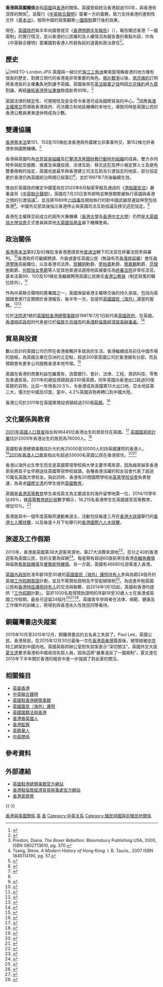 {{Infobox Bilateral relations|香港與英國|Hong Kong|United Kingdom|filetype=svg|mission1=[[香港經濟貿易辦事處_(海外)|香港駐倫敦經濟貿易辦事處]]|mission2=[[英國駐香港總領事館|英國駐香港總領事館]]|envoytitle1=處長|envoy1=[[蘇婉玲|蘇婉玲]]|envoytitle2=[[英國駐香港及澳門總領事|總領事]]|envoy2=[[戴偉紳|戴偉紳]]|机构性质=外交代表或辦事機構|代表性质=外交代表或負責人}}
'''香港與英國關係'''是指[[英國|英國]]與[[香港|香港]]的關係。英國曾經統治香港超過150年，與香港有深厚的關係<ref name="300萬合資格香港人">{{cite news |title=約翰遜：英國考慮接收300萬合資格香港人 |url=https://inews.hket.com/article/2661387/%E3%80%90BNO%E3%80%91%E7%B4%84%E7%BF%B0%E9%81%9C%EF%BC%9A%E8%8B%B1%E5%9C%8B%E8%80%83%E6%85%AE%E6%8E%A5%E6%94%B6300%E8%90%AC%E5%90%88%E8%B3%87%E6%A0%BC%E9%A6%99%E6%B8%AF%E4%BA%BA |accessdate=2020-09-12 |work=香港經濟日報 |date=2020-06-06 |archive-date=2020-06-06 |archive-url=https://web.archive.org/web/20200606153349/https://inews.hket.com/article/2661387/%E3%80%90BNO%E3%80%91%E7%B4%84%E7%BF%B0%E9%81%9C%EF%BC%9A%E8%8B%B1%E5%9C%8B%E8%80%83%E6%85%AE%E6%8E%A5%E6%94%B6300%E8%90%AC%E5%90%88%E8%B3%87%E6%A0%BC%E9%A6%99%E6%B8%AF%E4%BA%BA |dead-url=no }}</ref>，並履行《[[中英聯合聲明|中英聯合聲明]]》簽署一方的義務，致力支持香港的憲制性文件《[[香港基本法|基本法]]》，按照中國的政策觀察[[一國兩制|一國兩制]]實行後的效果。

現在，[[英國政府|英國政府]]每半年向國會提交《[[香港問題半年報告|香港問題半年報告]]》（{{lang-en|''Six-monthly report on Hong Kong''}}），報告闡述香港「一國兩制」的實行情況，並以香港的公民權利及人權情況為報告書的重點內容，作為《中英聯合聲明》簽署國對香港人所肩負起的道義和政治責任<ref>{{cite web|url=http://collections.europarchive.org/tna/20080205132101/www.fco.gov.uk/servlet/Front%3Fpagename=OpenMarket/Xcelerate/ShowPage&c=Page&cid=1115136411095|title=香港半年報告書|work=英國駐香港總領事館|accessdate=2015-06-15|deadurl=yes|archiveurl=https://web.archive.org/web/20160305172254/http://collections.europarchive.org/tna/20080205132101/www.fco.gov.uk/servlet/Front%3Fpagename%3DOpenMarket/Xcelerate/ShowPage%26c%3DPage%26cid%3D1115136411095|archivedate=2016-03-05}}</ref>。

==歷史==
[[File:HKETO-London.JPG|thumb]]
{{main|英屬香港}}
英國與一組位於[[珠江三角洲|珠江三角洲]]東南面現稱香港的地方擁有很長的歷史，對建立現代的香港是非常重要的角色。[[第一次鴉片戰爭|鴉片戰爭]]以後，[[南京條約|南京條約]]訂明將香港島的主權'''永久'''地割讓予英國。英國後來在[[英法聯軍之役|英法聯軍之役]]時因[[北京條約|北京條約]]將[[九龍|九龍]]割讓，再經[[展拓香港界址專條|展拓香港界址專條]]租借新界99年。<ref>Preston, Diana. ''The Boxer Rebellion''. Bloomsbury Publishing USA, 2000, ISBN 0802713610, pg. 370.</ref>

英國法律的穩定性、可預期性及安全性令香港可成為國際貿易的中心。<ref>Tsang, Steve. ''A Modern History of Hong Kong''. I. B. Tauris., 2007 ISBN 1845114190, pg. 57.</ref>因應[[香港主權移交|香港主權移交]]而導致香港政府、司法獨立和地區機構的本地化，導致同時是英國公民的香港公務員漸漸退休時成為少數。

==雙邊協議==

[[香港基本法|香港基本法]]第151、153及155條批准香港與外國建立非軍事外交，第152條允許香港參與國際機構。<ref>{{Cite web |url=http://www.basiclaw.gov.hk/tc/basiclawtext/chapter_7.html |title=香港基本法第7章：對外事務 |access-date=2015-04-07 |archive-date=2021-01-06 |archive-url=https://web.archive.org/web/20210106142949/https://www.basiclaw.gov.hk/tc/basiclawtext/chapter_7.html |dead-url=no }}</ref>

香港與英國均為[[世界貿易組織|世界貿易組織]]及[[打擊清洗黑錢財務行動特別組織|打擊清洗黑錢財務行動特別組織]]的成員。雙方亦同時參與航空服務、推廣及保護投資、法律互助、移交逃犯及押介被定罪人士及避免雙重徵稅的協定，英國也是最早與香港建立司法互助及引渡協定的地區，部分協定更於香港仍為英國統治時期已經簽訂<ref name="thenewslens-uk">{{cite web |title=反制港區國安法：英國宣布無限期中止與港「引渡協議」，同時禁止出口致命武器到香港 |url=https://www.thenewslens.com/article/138029 |accessdate=2020-09-07 |archive-date=2020-07-26 |archive-url=https://web.archive.org/web/20200726224449/https://www.thenewslens.com/article/138029 |dead-url=no }}</ref>，並於1997年7月後繼續生效。

惟由於英國政府確定中國當局在2020年6月秘密草擬及通過的《[[港版國安法|港版國安法]]》嚴重違背《[[中英聯合聲明|中英聯合聲明]]》，英國在7月20日宣布即時並無限期暫緩執行英國與香港之間的引渡協議<ref name="rthk-2020-07-21">{{cite news |title=英國暫緩執行與香港引渡協議　將香港納入武器禁運範圍 |url=https://news.rthk.hk/rthk/ch/component/k2/1538957-20200721.htm |accessdate=2020-07-21 |work=香港電台 |date=2020-07-21 |archive-url=https://web.archive.org/web/20200721044203/https://news.rthk.hk/rthk/ch/component/k2/1538957-20200721.htm |archive-date=2020-07-21 |dead-url=no }}</ref>，並且將1989年[[六四清場|六四事件]]開始執行的對中國武器禁運延伸至包括香港<ref name="thenewslens-uk"/>。中國外交部其後指示香港停止與英國司法互助協議及移交逃犯協定。<ref>{{cite news |title=中國外交部：香港將停止與英國、加拿大和澳洲司法互助協議 |url=https://www.thestandnews.com/politics/%E4%B8%AD%E5%9C%8B%E5%A4%96%E4%BA%A4%E9%83%A8-%E9%A6%99%E6%B8%AF%E5%B0%87%E5%81%9C%E6%AD%A2%E8%88%87%E8%8B%B1%E5%9C%8B-%E5%8A%A0%E6%8B%BF%E5%A4%A7%E5%92%8C%E6%BE%B3%E6%B4%B2%E5%8F%B8%E6%B3%95%E4%BA%92%E5%8A%A9%E5%8D%94%E8%AD%B0/ |accessdate=2020-08-26 |work=立場新聞 |archive-date=2020-11-15 |archive-url=https://web.archive.org/web/20201115000922/https://www.thestandnews.com/politics/%E4%B8%AD%E5%9C%8B%E5%A4%96%E4%BA%A4%E9%83%A8-%E9%A6%99%E6%B8%AF%E5%B0%87%E5%81%9C%E6%AD%A2%E8%88%87%E8%8B%B1%E5%9C%8B-%E5%8A%A0%E6%8B%BF%E5%A4%A7%E5%92%8C%E6%BE%B3%E6%B4%B2%E5%8F%B8%E6%B3%95%E4%BA%92%E5%8A%A9%E5%8D%94%E8%AD%B0/ |dead-url=no }}</ref>

香港在主權移交前成立的兩所大專機構（[[香港大學|香港大學]]及[[香港中文大學|香港中文大學]]）仍然是[[大英國協大學協會|大英國協大學協會]]正式會員與其他[[大英國協基金|大英國協基金]]屬下機構會員。

==政治關係==

[[香港基本法|香港基本法]]第82及92條批准香港邀請其他[[普通法|普通法]]轄下的法官在終審法院參與審判。<ref>{{Cite web |url=http://www.basiclaw.gov.hk/tc/basiclawtext/chapter_4.html#section_4 |title=香港基本法第4章：政治體制－第4節：司法機關 |accessdate=2015-04-07 |archive-date=2017-07-20 |archive-url=https://web.archive.org/web/20170720170924/http://www.basiclaw.gov.hk/tc/basiclawtext/chapter_4.html#section_4 |dead-url=yes }}</ref>香港政府可繼續聘請、升級或委任英國公民（無論有否[[香港居留權|香港居留權]]）擔任[[香港警隊|香港警隊]]高級職位，以及香港司法界。[[賀輔明|賀輔明]]勳爵、[[廖柏嘉|廖柏嘉]]勳爵、[[簡嘉麒|簡嘉麒]]勳爵、[[范理申|范理申]]勳爵、[[何熙怡|何熙怡]][[女男爵|女男爵]]等人從其他普通法適用地區被委任為[[香港終審法院|終審法院]]非常任法官。基本法第99、100及101條批准繼續聘用英國公民擔任[[香港公務員|香港公務員]]（制定政策的職位除外）。<ref>{{Cite web |url=http://www.basiclaw.gov.hk/tc/basiclawtext/chapter_4.html#section_6 |title=香港基本法第4章：政治體制－第6節：公務人員 |accessdate=2015-04-07 |archive-date=2017-07-20 |archive-url=https://web.archive.org/web/20170720170924/http://www.basiclaw.gov.hk/tc/basiclawtext/chapter_4.html#section_6 |dead-url=yes }}</ref>

作為中英聯合聲明的簽署國之一，英國保留香港主權移交後的持久承諾，包括向英國國會進行定期關於香港報告，每半年一次，並提供[[英國國民（海外）|英國國民（海外）]]適當的服務。<ref>{{Cite web |url=https://www.gov.uk/government/collections/six-monthly-reports-on-hong-kong |title=FCO Six monthly reports on Hong Kong |accessdate=2015-04-07 |archive-date=2019-08-26 |archive-url=https://web.archive.org/web/20190826025931/https://www.gov.uk/government/collections/six-monthly-reports-on-hong-kong |dead-url=no }}</ref><ref>{{Cite web |url=https://www.gov.uk/government/priority/supporting-british-nationals-in-hong-kong |title=World priority - Supporting British nationals in Hong Kong |accessdate=2015-04-07 |archive-date=2016-03-03 |archive-url=https://web.archive.org/web/20160303231451/https://www.gov.uk/government/priority/supporting-british-nationals-in-hong-kong |dead-url=no }}</ref>

位於[[法院道|法院道]]1號的[[英國駐香港總領事館|英國駐香港總領事館]]自1997年7月1日起代表[[英國政府|英國政府]]。在英國，[[香港特區政府|香港特區政府]]的代表是位於[[倫敦|倫敦]][[五月墟市|五月墟市]]的[[香港經濟貿易辦事處_(海外)|香港駐倫敦經濟貿易辦事處]]。<ref>{{Cite web |url=http://www.hketolondon.gov.hk/ |title=香港駐倫敦經濟貿易辦事處 |access-date=2015-04-07 |archive-date=2020-10-31 |archive-url=https://web.archive.org/web/20201031104806/http://www.hketolondon.gov.hk/ |dead-url=no }}</ref>

==貿易與投資==

數以百計的英國公司仍然在香港接觸許多居民的生活。香港繼續成為前往中國市場的跳板，為英國企業在亞洲的立足點，超過300家英國公司於香港擁有分部，而且預期會有更多公司服務香港本地市場。<ref>{{Cite web |url=http://www.investhk.gov.hk/wp-content/uploads/2013/10/IHK_RHQ-Booklet-2013.pdf |title=Hong Kong The Regional Business Hub - From around the world, November 2013, pg. 3 |access-date=2015-04-07 |archive-url=https://web.archive.org/web/20150924035725/http://www.investhk.gov.hk/wp-content/uploads/2013/10/IHK_RHQ-Booklet-2013.pdf |archive-date=2015-09-24 |dead-url=yes }}</ref>

英國在香港的商業利益包羅萬有，涵蓋銀行、會計、法律、工程、資訊科技、零售及普通貿易。2011年的總投資額超過330億英鎊。同年英國向香港出口超過50億英鎊的貨物，比前一年增長20.5%，令香港成為英國第13大出口地，亞太地區第三大，僅次於中國及印度。當中，4.2%英國貨物再轉口到中國大陸。

香港公司於2011年在英國累積投資額超過250億[[英鎊|英鎊]]。<ref>{{Cite web |url=http://www.visitbritain.org/Images/Hong%20Kong%20-%20Nov%2013%20MM_tcm29-14679.pdf |title=VisitBritain - Hong Kong Market and Trade Profile, November 2013, pg. 12 |access-date=2015-04-07 |archive-date=2014-02-03 |archive-url=https://web.archive.org/web/20140203085312/http://www.visitbritain.org/Images/Hong%20Kong%20-%20Nov%2013%20MM_tcm29-14679.pdf |dead-url=yes }}</ref>

==文化關係與教育==

[[2001年英國人口普查|2001年英國人口普查]]指出有96445位香港出生的居民住在英國。<ref name=OECD>{{cite web|url=http://www.oecd.org/dataoecd/18/23/34792376.xls|title=Country-of-birth database|publisher=[[Organisation_for_Economic_Co-operation_and_Development|Organisation for Economic Co-operation and Development]]|accessdate=2009-08-24|archive-date=2009-06-17|archive-url=https://web.archive.org/web/20090617032129/http://www.oecd.org/dataoecd/18/23/34792376.xls|dead-url=no}}</ref> [[英國國家統計署|英國國家統計署]]估計2009年香港出生的居民為78000人。<ref name="2009 estimates">{{cite web | url=http://www.statistics.gov.uk/downloads/theme_population/Population-by-country-of-birth-and-nationality-Oct08-Sep09.zip | title=Estimated population resident in the United Kingdom, by foreign country of birth (Table 1.3) | publisher=[[Office_for_National_Statistics|Office for National Statistics]] | date=September 2009 | accessdate=2010-07-08 | deadurl=yes | archiveurl=https://www.webcitation.org/5vvnKhoUi?url=http://www.statistics.gov.uk/downloads/theme_population/Population-by-country-of-birth-and-nationality-Oct08-Sep09.zip | archivedate=2011-01-22 }}</ref>

英國駐香港總領事館估計大約有25000至30000人的持英國護照的香港人。<ref>{{Cite web |url=http://www.telegraph.co.uk/expat/5722276/The-Britons-who-stayed-behind-and-thrived-in-Hong-Kong.html |title=The Britons who stayed behind (and thrived) in Hong Kong |access-date=2015-04-07 |archive-date=2019-12-02 |archive-url=https://web.archive.org/web/20191202140522/https://www.telegraph.co.uk/expat/5722276/The-Britons-who-stayed-behind-and-thrived-in-Hong-Kong.html |dead-url=no }}</ref>[[2011年香港人口普查|2011年香港人口普查]]指出有超過33000名英國公民在香港居住。<ref>{{Cite web |url=http://www.census2011.gov.hk/en/main-table/A122.html |title=A122 - Population by Nationality and Duration of Residence in Hong Kong, 2011 |access-date=2015-04-07 |archive-date=2016-03-03 |archive-url=https://web.archive.org/web/20160303222235/http://www.census2011.gov.hk/en/main-table/A122.html |dead-url=no }}</ref><ref>{{Cite web |url=http://www.census2011.gov.hk/en/main-table/A105.html |title=A105-Population by Nationality, 2001, 2006 and 2011 |access-date=2015-04-07 |archive-date=2016-03-03 |archive-url=https://web.archive.org/web/20160303232550/http://www.census2011.gov.hk/en/main-table/A105.html |dead-url=no }}</ref>

香港以海外出生學生而言是英國寄宿學校與大學主要市場來源，因為越來越多香港家長將其子女早期送往英國寄宿學校就讀。各種香港活躍的校友協會代表了超過10萬名英國大學校友。與此同時，香港有20間國際學校由[[英基學校協會|英基學校協會]]負責營運，為尋求[[國際文憑組織|國際文憑]]的學生提供[[英國教育|英國教育]]。

英國是[[香港高等教育|香港高等教育]]學生尋找英文為主要語言的海外留學地第一位，2014/15學年佔49%，據[[高等教育統計局|高等教育統計局]]數字顯示，16,215名香港學生在英國接受高等教育，增加10%。<ref>{{Cite paper |url=https://www.gov.uk/government/uploads/system/uploads/attachment_data/file/559549/Six-Monthly_Report_on_Hong_Kong_-_1_January_-_30_June_2016.pdf |title=The Six-Monthly Report on Hong Kong 1 January to 30 June 2016 |journal=香港半年報告書 |issue=2016年1月至6月 |year=2016年10月}}</ref>

香港是其中一個年度英聯邦運動東道主，活動包括每逢三月在[[香港大球場|香港大球場]]舉行的[[香港七人欖球賽|香港七人欖球賽]]，以及每逢十月下旬舉行的[[香港國際六人木球賽|香港國際六人木球賽]]。

==旅遊及工作假期==
2013年，香港是英國第38大遊客來源地，第27大消費來源地<ref>{{Cite web |url=http://www.visitbritain.org/insightsandstatistics/markets/hong_kong/index.aspx |title=Visit Britain - Insight and Statistics on Hong Kong |access-date=2015-04-07 |archive-date=2014-02-03 |archive-url=https://web.archive.org/web/20140203085146/http://www.visitbritain.org/insightsandstatistics/markets/hong_kong/index.aspx |dead-url=no }}</ref>，百分之40的香港遊客為英國公民，目的主要為探親<ref>{{Cite web |url=http://www.visitbritain.org/Images/Hong%20Kong%20-%20Nov%2013%20MM_tcm29-14679.pdf |title=VisitBritain - Hong Kong Market and Trade Profile, November 2013, pg. 42, Table 10-5 |access-date=2015-04-07 |archive-date=2014-02-03 |archive-url=https://web.archive.org/web/20140203085312/http://www.visitbritain.org/Images/Hong%20Kong%20-%20Nov%2013%20MM_tcm29-14679.pdf |dead-url=yes }}</ref>。每星期有超過60直航來往香港[[赤鱲角機場|赤鱲角機場]]與倫敦[[希斯路機場|希斯路機場]]及[[曼徹斯特機場|曼徹斯特機場]]。另一方面，英國有46680位遊客進入香港。

[[英國內政部|英國內政部]]批准年齡18至30歲的[[英國國民（海外）護照|英國國民（海外）護照持有人]]參與為期24個月的英國[[工作假期簽證|工作假期簽證]]計劃，並且不需贊助證明及不受配額限制<ref>{{Cite web |url=http://www.ukba.homeoffice.gov.uk/visas-immigration/working/tier5/youthmobilityscheme/ |title=UK Border Agency – Tier 5 (Youth mobility scheme) |accessdate=2015-04-07 |archive-date=2013-05-13 |archive-url=https://web.archive.org/web/20130513231324/http://www.ukba.homeoffice.gov.uk/visas-immigration/working/tier5/youthmobilityscheme/ |dead-url=no }}</ref>。為促進年輕英國公民和[[香港特區護照|香港特區護照持有人]]的交流與聯繫，自2014年1月1日起，英國和香港均提供「[[工作假期簽證|工作假期]]計劃」，容許1000名取得贊助證明的年齡18至30歲人士在香港或英國工作假期，最長可逗留24個月<ref>{{Cite web |url=https://www.gov.uk/government/world-location-news/uk-welcomes-hong-kong-to-join-youth-mobility-scheme |title=UK welcomes Hong Kong to join Youth Mobility Scheme |access-date=2015-04-07 |archive-date=2016-03-04 |archive-url=https://web.archive.org/web/20160304101623/https://www.gov.uk/government/world-location-news/uk-welcomes-hong-kong-to-join-youth-mobility-scheme |dead-url=no }}</ref><ref>{{Cite web |url=http://www.immd.gov.hk/pdforms/id%28e%29940a.pdf |title=Guidance Notes: Application for Working Holiday Visa for the Hong Kong Special Administrative Region (HKSAR)” ID(E) 940A, pg. 5 |access-date=2015-04-07 |archive-date=2020-11-25 |archive-url=https://web.archive.org/web/20201125124816/https://www.immd.gov.hk/pdforms/id(e)940a.pdf |dead-url=no }}</ref><ref>{{Cite web |url=http://www.labour.gov.hk/tc/plan/whs.htm#2ix |title=香港工作假期計劃－英國 |access-date=2015-04-07 |archive-date=2017-07-26 |archive-url=https://web.archive.org/web/20170726212622/http://www.labour.gov.hk/tc/plan/whs.htm#2ix |dead-url=no }}</ref>，英國青年參與者在法律、規範、健康及工作條件的訓練上，將得到與香港永久性居民同等看待。

== 銅鑼灣書店失蹤案 ==
{{main|銅鑼灣書店股東及員工失蹤事件}}
2015年10月至2015年12月，銅鑼灣書店的五名員工失踪了。Paul Lee，英國公民，香港居民，在2015年12月30日最後一次在[[香港島|香港島]][[柴灣|柴灣]]露面後，被懷疑被[[中共|中共]]特工綁架到中國内地。英國英聯邦辦公室對失踪案表示“深切關注”。英國外交大臣[[夏文達|夏文達]]要求香港和中國尋找失踪人員，因為這將“嚴重違反了一國兩制”。夏文達在2015年下半年關於香港的報告中進一步強調了對此案的關注。

==相關條目==
*[[英屬香港|英屬香港]]
*[[中英聯合聲明|中英聯合聲明]]
*[[英國駐香港總領事館|英國駐香港總領事館]]
*[[英國國民（海外）護照|英國國民（海外）護照]]
*[[英國國籍法與香港|英國國籍法與香港]]
*[[香港裔英國人|香港裔英國人]]
*[[香港監察|香港監察]]
*[[英籍華人|英籍華人]]
*[[中英關係|中英關係]]

== 參考資料 ==
{{reflist|2}}

== 外部連結 ==
{{Commons category|港英關係}}
* [https://www.gov.uk/government/world/hong-kong 英國駐港總領事館官方網站] {{Wayback|url=https://www.gov.uk/government/world/hong-kong |date=20150318092737 }}
* [http://www.hketolondon.gov.hk/ 香港駐倫敦經濟貿易辦事處官方網站] {{Wayback|url=http://www.hketolondon.gov.hk/ |date=20201031104806 }}
* [https://www.britcham.com/ 香港英商會] {{Wayback|url=https://www.britcham.com/ |date=20210226153947 }}
{{-}}
{{Portal box|香港|中国|中华人民共和国|英國|国际关系}}
{{香港對內及對外事務}}
{{英國外交}}

[[Category:香港與英國關係|]]
[[Category:香港雙邊關係|英]]
[[Category:英國雙邊關係|香]]
[[Category:中英关系|Category:中英关系]]
[[Category:殖民母國與前殖民地關係|Category:殖民母國與前殖民地關係]]